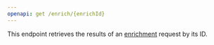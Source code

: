 ```yaml
---
openapi: get /enrich/{enrichId}
---
```


This endpoint retrieves the results of an [enrichment](/api-reference/objects-definitions/enrich) request by its ID.